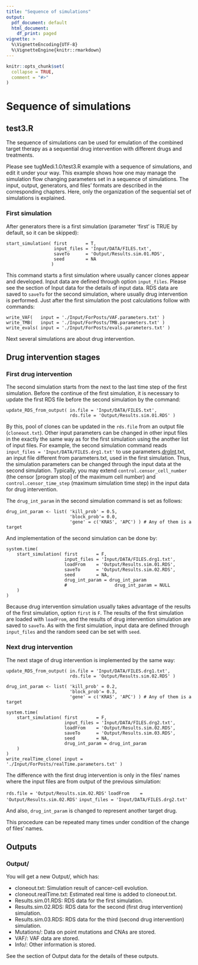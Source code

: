 ```yaml
---
title: "Sequence of simulations"
output:
  pdf_document: default
  html_document:
    df_print: paged
vignette: >
  %\VignetteEncoding{UTF-8}
  %\VignetteEngine{knitr::rmarkdown}
---
```


```r
knitr::opts_chunk$set(
  collapse = TRUE,
  comment = "#>"
)
```

# Sequence of simulations

## test3.R

The sequence of simulations can be used for emulation of the combined target therapy as a sequential drug intervention with different drugs and treatments.

Please see tugMedi.1.0/test3.R example with a sequence of simulations, and edit it under your way.
This example shows how one may manage the simulation flow changing parameters set in a sequence of simulations.
The input, output, generators, and files' formats are described in the corresponding chapters.
Here, only the organization of the sequential set of simulations is explained.

### First simulation

After generators there is a first simulation (parameter 'first' is TRUE by default, so it can be skipped):
```         
start_simulation( first       = T,
                  input_files = 'Input/DATA/FILES.txt', 
                  saveTo      = 'Output/Results.sim.01.RDS', 
                  seed        = NA
                 )
```

This command starts a first simulation where usually cancer clones appear and developed. Input data are defined through option `input_files`. Please see the section of Input data for the details of input data. RDS data are saved to `saveTo` for the second simulation, where usually drug intervention is performed. 
Just after the first simulation the post calculations follow with commands:
```
write_VAF(   input = './Input/ForPosts/VAF.parameters.txt' )
write_TMB(   input = './Input/ForPosts/TMB.parameters.txt' )
write_evals( input = './Input/ForPosts/evals.parameters.txt' )
```

Next several simulations are about drug intervention. 

## Drug intervention stages

### First drug intervention


The second simulation starts from the next to the last time step of the first simulation. 
Before the continue of the first simulation, it is necessary to update the first RDS file before the second simulation by the command:

```
update_RDS_from_output( in.file = 'Input/DATA/FILES.txt', 
                        rds.file = 'Output/Results.sim.01.RDS' )
```

By this, pool of clones can be updated in the `rds.file` from an output file (`cloneout.txt`).
Other input parameters can be changed in other input files in the exactly the same way as for the first simulation using the another list of input files. 
For example, the second simulation command reads `input_files = 'Input/DATA/FILES.drg1.txt'` to use parameters.[drgInt]{.underline}.txt, an input file different from parameters.txt, used in the first simulation.
Thus, the simulation parameters can be changed through the input data at the second simulation. Typically, you may extend `control.censor_cell_number` (the censor [program stop] of the maximum cell number) and `control.censor_time_step` (maximum simulation time step) in the input data for drug intervention. 


The `drug_int_param` in the second simulation command is set as follows:

```         
drug_int_param <- list( 'kill_prob' = 0.5,
                        'block_prob'= 0.0,
                        'gene' = c('KRAS', 'APC') ) # Any of them is a target
```

And implementation of the second simulation can be done by:

```
system.time(
    start_simulation( first       = F,
                      input_files = 'Input/DATA/FILES.drg1.txt', 
                      loadFrom    = 'Output/Results.sim.01.RDS', 
                      saveTo      = 'Output/Results.sim.02.RDS', 
                      seed        = NA,
                      drug_int_param = drug_int_param
                      #                  drug_int_param = NULL
    )
)
```

Because drug intervention simulation usually takes advantage of the results of the first simulation, option `first` is `F`. 
The results of the first simulation are loaded with `loadFrom`, and the results of drug intervention simulation are saved to `saveTo`. As with the first simulation, input data are defined through `input_files` and the random seed can be set with `seed`.


### Next drug intervention

The next stage of drug intervention is implemented by the same way:

```
update_RDS_from_output( in.file = 'Input/DATA/FILES.drg1.txt', 
                        rds.file = 'Output/Results.sim.02.RDS' )

drug_int_param <- list( 'kill_prob' = 0.2,
                        'block_prob'= 0.3,
                        'gene' = c('KRAS', 'APC') ) # Any of them is a target

system.time(
    start_simulation( first       = F,
                      input_files = 'Input/DATA/FILES.drg2.txt', 
                      loadFrom    = 'Output/Results.sim.02.RDS', 
                      saveTo      = 'Output/Results.sim.03.RDS', 
                      seed        = NA,
                      drug_int_param = drug_int_param
    )
)
write_realTime_clone( input = './Input/ForPosts/realTime.parameters.txt' )
```

The difference with the first drug intervention is only in the files' names where
the input files are from output of the previous simulation:

`rds.file = 'Output/Results.sim.02.RDS'`
`loadFrom    = 'Output/Results.sim.02.RDS'`
`input_files = 'Input/DATA/FILES.drg2.txt'`

And also, `drug_int_param` is changed to represent another target drug.

This procedure can be repeated many times under condition of the change of files' names.

## Outputs

### Output/

You will get a new Output/, which has:

-   cloneout.txt: Simulation result of cancer-cell evolution.
-   cloneout.realTime.txt: Estimated real time is added to cloneout.txt.
-   Results.sim.01.RDS: RDS data for the first simulation.
-   Results.sim.02.RDS: RDS data for the second (first drug intervention) simulation.
-   Results.sim.03.RDS: RDS data for the third (second drug intervention) simulation.
-   Mutations/: Data on point mutations and CNAs are stored.
-   VAF/: VAF data are stored.
-   Info/: Other information is stored.

See the section of Output data for the details of these outputs.


